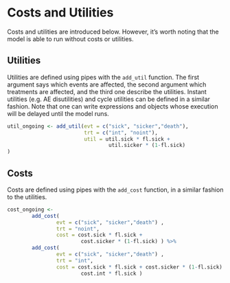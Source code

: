# Costs and Utilities

Costs and utilities are introduced below. However, it’s worth noting that the model is able to run without costs or utilities.

## Utilities

Utilities are defined using pipes with the `add_util` function. The first argument says which events are affected, the second argument which treatments are affected, and the third one describe the utilities. Instant utilities (e.g. AE disutilities) and cycle utilities can be defined in a similar fashion. Note that one can write expressions and objects whose execution will be delayed until the model runs.

```r
util_ongoing <- add_util(evt = c("sick", "sicker","death"),
                         trt = c("int", "noint"),
                         util = util.sick * fl.sick +
                                 util.sicker * (1-fl.sick)
)
```

## Costs

Costs are defined using pipes with the `add_cost` function, in a similar fashion to the utilities.

```r
cost_ongoing <-
        add_cost(
                evt = c("sick", "sicker","death") ,
                trt = "noint",
                cost = cost.sick * fl.sick +
                        cost.sicker * (1-fl.sick) ) %>%
        add_cost(
                evt = c("sick", "sicker","death") ,
                trt = "int",
                cost = cost.sick * fl.sick + cost.sicker * (1-fl.sick) +
                        cost.int * fl.sick ) 
```

